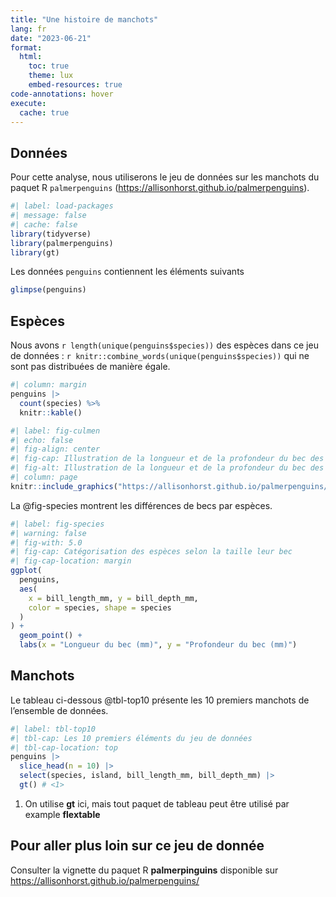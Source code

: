```yaml
---
title: "Une histoire de manchots"
lang: fr
date: "2023-06-21"
format: 
  html:
    toc: true
    theme: lux
    embed-resources: true
code-annotations: hover
execute:
  cache: true
---
```


## Données

Pour cette analyse, nous utiliserons le jeu de données sur les manchots du paquet R `palmerpenguins` (<https://allisonhorst.github.io/palmerpenguins>).

```r
#| label: load-packages
#| message: false
#| cache: false
library(tidyverse)
library(palmerpenguins)
library(gt)
```

Les données `penguins` contiennent les éléments suivants 

```r
glimpse(penguins)
```

## Espèces

Nous avons `r length(unique(penguins$species))` des espèces dans ce jeu de données : `r knitr::combine_words(unique(penguins$species))` qui ne sont pas distribuées de manière égale.

```r
#| column: margin
penguins |>
  count(species) %>%
  knitr::kable()
```

```r
#| label: fig-culmen
#| echo: false
#| fig-align: center
#| fig-cap: Illustration de la longueur et de la profondeur du bec des manchots
#| fig-alt: Illustration de la longueur et de la profondeur du bec des manchots
#| column: page
knitr::include_graphics("https://allisonhorst.github.io/palmerpenguins/reference/figures/culmen_depth.png")
```

La @fig-species montrent les différences de becs par espèces.

```r
#| label: fig-species
#| warning: false
#| fig-with: 5.0
#| fig-cap: Catégorisation des espèces selon la taille leur bec
#| fig-cap-location: margin
ggplot(
  penguins,
  aes(
    x = bill_length_mm, y = bill_depth_mm,
    color = species, shape = species
  )
) +
  geom_point() +
  labs(x = "Longueur du bec (mm)", y = "Profondeur du bec (mm)")
```

## Manchots

Le tableau ci-dessous @tbl-top10 présente les 10 premiers manchots de l'ensemble de données.

```r
#| label: tbl-top10
#| tbl-cap: Les 10 premiers éléments du jeu de données
#| tbl-cap-location: top
penguins |>
  slice_head(n = 10) |>
  select(species, island, bill_length_mm, bill_depth_mm) |>
  gt() # <1>
```

1. On utilise **gt** ici, mais tout paquet de tableau peut être utilisé par example **flextable**

::: {.callout-note collapse=true}

## Pour aller plus loin sur ce jeu de donnée

Consulter la vignette du paquet R **palmerpinguins** disponible sur <https://allisonhorst.github.io/palmerpenguins/>
:::

